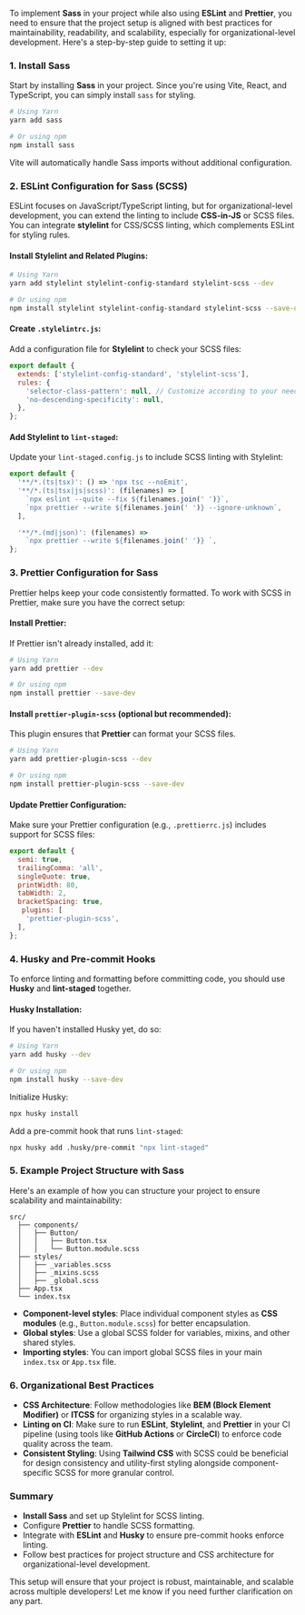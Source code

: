To implement **Sass** in your project while also using **ESLint** and **Prettier**, you need to ensure that the project setup is aligned with best practices for maintainability, readability, and scalability, especially for organizational-level development. Here's a step-by-step guide to setting it up:

### 1. **Install Sass**
Start by installing **Sass** in your project. Since you're using Vite, React, and TypeScript, you can simply install `sass` for styling.

```bash
# Using Yarn
yarn add sass

# Or using npm
npm install sass
```

Vite will automatically handle Sass imports without additional configuration.

### 2. **ESLint Configuration for Sass (SCSS)**
ESLint focuses on JavaScript/TypeScript linting, but for organizational-level development, you can extend the linting to include **CSS-in-JS** or SCSS files. You can integrate **stylelint** for CSS/SCSS linting, which complements ESLint for styling rules.

#### Install **Stylelint** and Related Plugins:
```bash
# Using Yarn
yarn add stylelint stylelint-config-standard stylelint-scss --dev

# Or using npm
npm install stylelint stylelint-config-standard stylelint-scss --save-dev
```

#### Create `.stylelintrc.js`:
Add a configuration file for **Stylelint** to check your SCSS files:

```javascript
export default {
  extends: ['stylelint-config-standard', 'stylelint-scss'],
  rules: {
    'selector-class-pattern': null, // Customize according to your needs
    'no-descending-specificity': null,
  },
};
```

#### Add Stylelint to `lint-staged`:
Update your `lint-staged.config.js` to include SCSS linting with Stylelint:

```javascript
export default {
  '**/*.(ts|tsx)': () => 'npx tsc --noEmit',
  '**/*.(ts|tsx|js|scss)': (filenames) => [
    `npx eslint --quite --fix ${filenames.join(' ')}`,
    `npx prettier --write ${filenames.join(' ')} --ignore-unknown`,
  ],

  '**/*.(md|json)': (filenames) =>
    `npx prettier --write ${filenames.join(' ')} `,
};
```

### 3. **Prettier Configuration for Sass**
Prettier helps keep your code consistently formatted. To work with SCSS in Prettier, make sure you have the correct setup:

#### Install Prettier:
If Prettier isn't already installed, add it:

```bash
# Using Yarn
yarn add prettier --dev

# Or using npm
npm install prettier --save-dev
```

#### Install `prettier-plugin-scss` (optional but recommended):
This plugin ensures that **Prettier** can format your SCSS files.

```bash
# Using Yarn
yarn add prettier-plugin-scss --dev

# Or using npm
npm install prettier-plugin-scss --save-dev
```

#### Update Prettier Configuration:
Make sure your Prettier configuration (e.g., `.prettierrc.js`) includes support for SCSS files:

```javascript
export default {
  semi: true,
  trailingComma: 'all',
  singleQuote: true,
  printWidth: 80,
  tabWidth: 2,
  bracketSpacing: true,
   plugins: [
    'prettier-plugin-scss',
  ],
};

```

### 4. **Husky and Pre-commit Hooks**
To enforce linting and formatting before committing code, you should use **Husky** and **lint-staged** together.

#### Husky Installation:
If you haven't installed Husky yet, do so:

```bash
# Using Yarn
yarn add husky --dev

# Or using npm
npm install husky --save-dev
```

Initialize Husky:

```bash
npx husky install
```

Add a pre-commit hook that runs `lint-staged`:

```bash
npx husky add .husky/pre-commit "npx lint-staged"
```

### 5. **Example Project Structure with Sass**
Here's an example of how you can structure your project to ensure scalability and maintainability:

```
src/
  ├── components/
  │   ├── Button/
  │   │   ├── Button.tsx
  │   │   └── Button.module.scss
  ├── styles/
  │   ├── _variables.scss
  │   ├── _mixins.scss
  │   ├── _global.scss
  ├── App.tsx
  └── index.tsx
```

- **Component-level styles**: Place individual component styles as **CSS modules** (e.g., `Button.module.scss`) for better encapsulation.
- **Global styles**: Use a global SCSS folder for variables, mixins, and other shared styles.
- **Importing styles**: You can import global SCSS files in your main `index.tsx` or `App.tsx` file.

### 6. **Organizational Best Practices**
- **CSS Architecture**: Follow methodologies like **BEM (Block Element Modifier)** or **ITCSS** for organizing styles in a scalable way.
- **Linting on CI**: Make sure to run **ESLint**, **Stylelint**, and **Prettier** in your CI pipeline (using tools like **GitHub Actions** or **CircleCI**) to enforce code quality across the team.
- **Consistent Styling**: Using **Tailwind CSS** with SCSS could be beneficial for design consistency and utility-first styling alongside component-specific SCSS for more granular control.

### Summary
- **Install Sass** and set up Stylelint for SCSS linting.
- Configure **Prettier** to handle SCSS formatting.
- Integrate with **ESLint** and **Husky** to ensure pre-commit hooks enforce linting.
- Follow best practices for project structure and CSS architecture for organizational-level development.

This setup will ensure that your project is robust, maintainable, and scalable across multiple developers! Let me know if you need further clarification on any part.